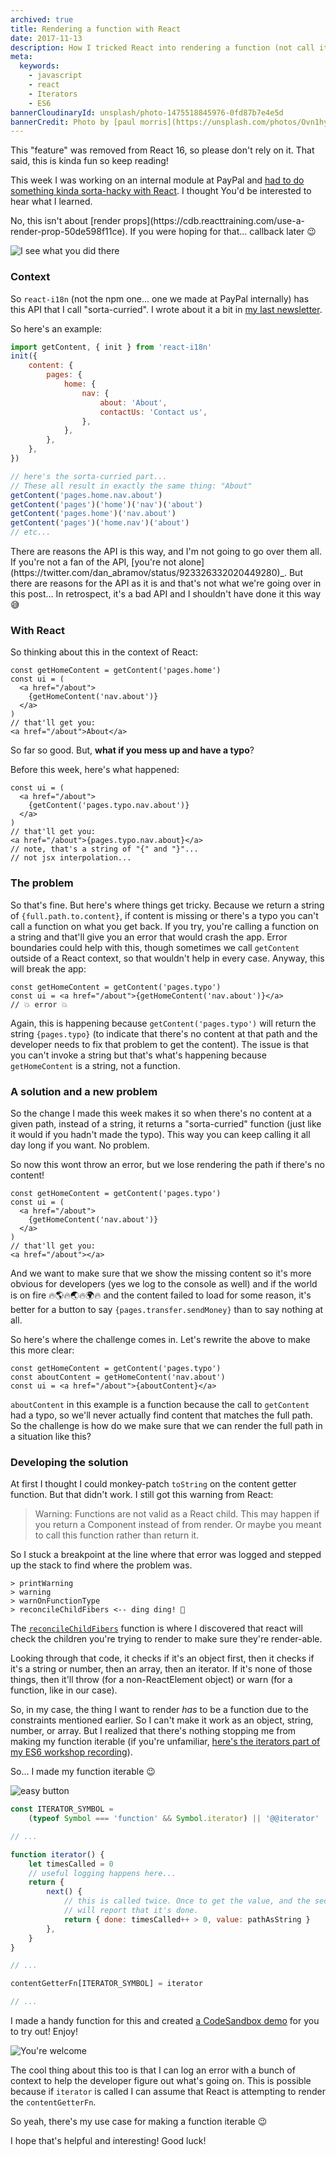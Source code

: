 ```yaml
---
archived: true
title: Rendering a function with React
date: 2017-11-13
description: How I tricked React into rendering a function (not call it... render it)
meta:
  keywords:
    - javascript
    - react
    - Iterators
    - ES6
bannerCloudinaryId: unsplash/photo-1475518845976-0fd87b7e4e5d
bannerCredit: Photo by [paul morris](https://unsplash.com/photos/Ovn1hyBge38)
---
```


<callout-danger>
	This "feature" was removed from React 16, so please don't rely on it. That
	said, this is kinda fun so keep reading!
</callout-danger>

This week I was working on an internal module at PayPal and
[had to do something kinda sorta-hacky with React](https://twitter.com/kentcdodds/status/923241478670909441).
I thought You'd be interested to hear what I learned.

<callout-warning>
	No, this isn't about [render
	props](https://cdb.reacttraining.com/use-a-render-prop-50de598f11ce). If you
	were hoping for that... callback later 😉
</callout-warning>

![I see what you did there](https://res.cloudinary.com/kentcdodds-com/image/upload/v1625033311/kentcdodds.com/content/blog/rendering-a-function-with-react/0.gif)

### Context

So `react-i18n` (not the npm one... one we made at PayPal internally) has this
API that I call "sorta-curried". I wrote about it a bit in
[my last newsletter](/blog/improving-the-usability-of-your-modules).

So here's an example:

```js
import getContent, { init } from 'react-i18n'
init({
	content: {
		pages: {
			home: {
				nav: {
					about: 'About',
					contactUs: 'Contact us',
				},
			},
		},
	},
})

// here's the sorta-curried part...
// These all result in exactly the same thing: "About"
getContent('pages.home.nav.about')
getContent('pages')('home')('nav')('about')
getContent('pages.home')('nav.about')
getContent('pages')('home.nav')('about')
// etc...
```

<callout-warning>
	There are reasons the API is this way, and I'm not going to go over them all.
	If you're not a fan of the API, [you're not
	alone](https://twitter.com/dan_abramov/status/923326332020449280)_. But there
	are reasons for the API as it is and that's not what we're going over in this
	post... In retrospect, it's a bad API and I shouldn't have done it this way 😅
</callout-warning>

### With React

So thinking about this in the context of React:

```tsx
const getHomeContent = getContent('pages.home')
const ui = (
  <a href="/about">
    {getHomeContent('nav.about')}
  </a>
)
// that'll get you:
<a href="/about">About</a>
```

So far so good. But, **what if you mess up and have a typo**?

Before this week, here's what happened:

```tsx
const ui = (
  <a href="/about">
    {getContent('pages.typo.nav.about')}
  </a>
)
// that'll get you:
<a href="/about">{pages.typo.nav.about}</a>
// note, that's a string of "{" and "}"...
// not jsx interpolation...
```

### The problem

So that's fine. But here's where things get tricky. Because we return a string
of `{full.path.to.content}`, if content is missing or there's a typo you can't
call a function on what you get back. If you try, you're calling a function on a
string and that'll give you an error that would crash the app. Error boundaries
could help with this, though sometimes we call `getContent` outside of a React
context, so that wouldn't help in every case. Anyway, this will break the app:

```tsx
const getHomeContent = getContent('pages.typo')
const ui = <a href="/about">{getHomeContent('nav.about')}</a>
// 💥 error 💥
```

Again, this is happening because `getContent('pages.typo')` will return the
string `{pages.typo}` (to indicate that there's no content at that path and the
developer needs to fix that problem to get the content). The issue is that you
can't invoke a string but that's what's happening because `getHomeContent` is a
string, not a function.

### A solution and a new problem

So the change I made this week makes it so when there's no content at a given
path, instead of a string, it returns a "sorta-curried" function (just like it
would if you hadn't made the typo). This way you can keep calling it all day
long if you want. No problem.

So now this wont throw an error, but we lose rendering the path if there's no
content!

```tsx
const getHomeContent = getContent('pages.typo')
const ui = (
  <a href="/about">
    {getHomeContent('nav.about')}
  </a>
)
// that'll get you:
<a href="/about"></a>
```

And we want to make sure that we show the missing content so it's more obvious
for developers (yes we log to the console as well) and if the world is on fire
🔥🌎🔥🌏🔥🌍🔥 and the content failed to load for some reason, it's better for a
button to say `{pages.transfer.sendMoney}` than to say nothing at all.

So here's where the challenge comes in. Let's rewrite the above to make this
more clear:

```tsx
const getHomeContent = getContent('pages.typo')
const aboutContent = getHomeContent('nav.about')
const ui = <a href="/about">{aboutContent}</a>
```

`aboutContent` in this example is a function because the call to `getContent`
had a typo, so we'll never actually find content that matches the full path. So
the challenge is how do we make sure that we can render the full path in a
situation like this?

### Developing the solution

At first I thought I could monkey-patch `toString` on the content getter
function. But that didn't work. I still got this warning from React:

> Warning: Functions are not valid as a React child. This may happen if you
> return a Component instead of from render. Or maybe you meant to call this
> function rather than return it.

So I stuck a breakpoint at the line where that error was logged and stepped up
the stack to find where the problem was.

```
> printWarning
> warning
> warnOnFunctionType
> reconcileChildFibers <-- ding ding! 🔔
```

The
[`reconcileChildFibers`](https://github.com/facebook/react/blob/2c0a8fb99e945315c9dce7a15c85775d51f5755d/packages/react-reconciler/src/ReactChildFiber.js#L1355-L1484)
function is where I discovered that react will check the children you're trying
to render to make sure they're render-able.

Looking through that code, it checks if it's an object first, then it checks if
it's a string or number, then an array, then an iterator. If it's none of those
things, then it'll throw (for a non-ReactElement object) or warn (for a
function, like in our case).

So, in my case, the thing I want to render _has_ to be a function due to the
constraints mentioned earlier. So I can't make it work as an object, string,
number, or array. But I realized that there's nothing stopping me from making my
function iterable (if you're unfamiliar,
[here's the iterators part of my ES6 workshop recording](https://youtu.be/eOKQDh50ECU?t=2h43m44s)).

So... I made my function iterable 😉

![easy button](https://res.cloudinary.com/kentcdodds-com/image/upload/v1625033311/kentcdodds.com/content/blog/rendering-a-function-with-react/1.gif)

```js
const ITERATOR_SYMBOL =
	(typeof Symbol === 'function' && Symbol.iterator) || '@@iterator'

// ...

function iterator() {
	let timesCalled = 0
	// useful logging happens here...
	return {
		next() {
			// this is called twice. Once to get the value, and the second time
			// will report that it's done.
			return { done: timesCalled++ > 0, value: pathAsString }
		},
	}
}

// ...

contentGetterFn[ITERATOR_SYMBOL] = iterator

// ...
```

I made a handy function for this and created
[a CodeSandbox demo](https://codesandbox.io/s/mj5020xz98) for you to try out!
Enjoy!

![You're welcome](https://res.cloudinary.com/kentcdodds-com/image/upload/v1625033311/kentcdodds.com/content/blog/rendering-a-function-with-react/2.gif)

The cool thing about this too is that I can log an error with a bunch of context
to help the developer figure out what's going on. This is possible because if
`iterator` is called I can assume that React is attempting to render the
`contentGetterFn`.

So yeah, there's my use case for making a function iterable 😉

I hope that's helpful and interesting! Good luck!
